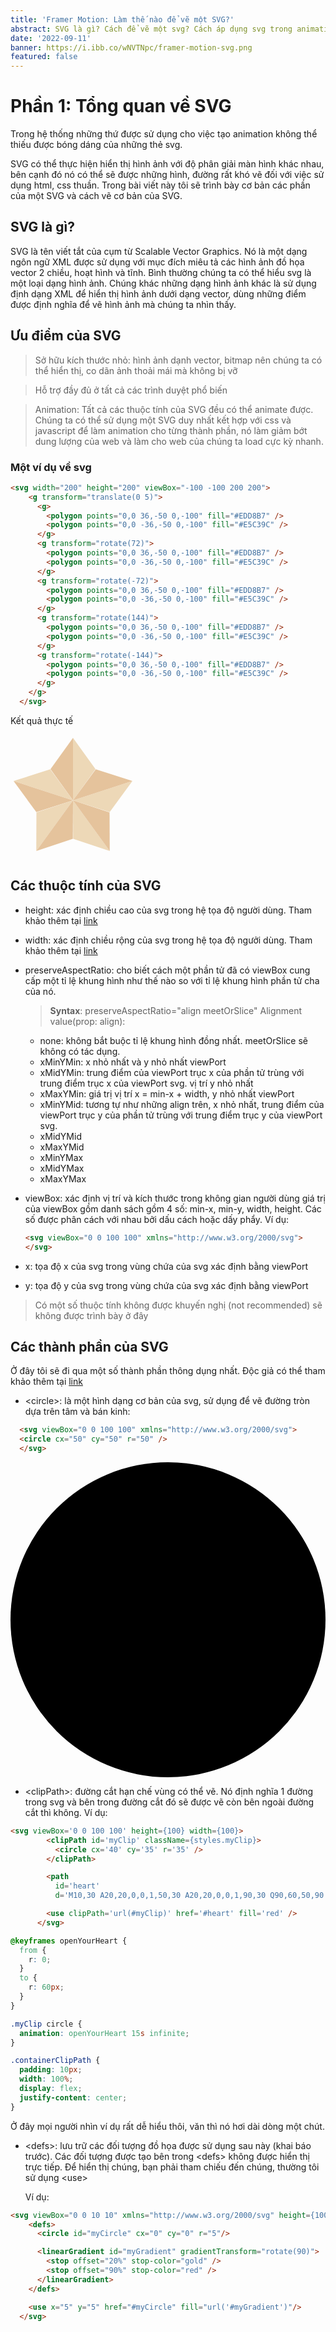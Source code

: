 ```yaml
---
title: 'Framer Motion: Làm thế nào để vẽ một SVG?'
abstract: SVG là gì? Cách để vẽ một svg? Cách áp dụng svg trong animation (framer motion) như thế nào?. Tất cả sẽ được giải đáp trong series bài viết về svg này.
date: '2022-09-11'
banner: https://i.ibb.co/wNVTNpc/framer-motion-svg.png
featured: false
---
```


# Phần 1: Tổng quan về SVG

Trong hệ thống những thứ được sử dụng cho việc tạo animation không thể thiếu được bóng dáng của những thẻ svg.

SVG có thể thực hiện hiển thị hình ảnh với độ phân giải màn hình khác nhau, bên cạnh đó nó có thể sẽ được những hình, đường rất khó vẽ đối với việc sử dụng html, css thuần.
Trong bài viết này tôi sẽ trình bày cơ bản các phần của một SVG và cách vẽ cơ bản của SVG.

## SVG là gì?
SVG là tên viết tắt của cụm từ Scalable Vector Graphics. Nó là một dạng ngôn ngữ XML được sử dụng với mục đích miêu tả các hình ảnh đồ họa vector 2 chiều, hoạt hình và tĩnh.
Bình thường chúng ta có thể hiểu svg là một loại dạng hình ảnh. Chúng khác những dạng hình ảnh khác là sử dụng định dạng XML để hiển thị hình ảnh dưới dạng vector,
dùng những điểm được định nghĩa để vẽ hình ảnh mà chúng ta nhìn thấy.

## Ưu điểm của SVG

> Sở hữu kích thước nhỏ: hình ảnh dạnh vector, bitmap nên chúng ta có thể hiển thị, co dãn ảnh thoải mái mà không bị vỡ

> Hỗ trợ đầy đủ ở tất cả các trình duyệt phổ biến

> Animation: Tất cả các thuộc tính của SVG đều có thể animate được. Chúng ta có thể sử dụng một SVG duy nhất kết hợp với css và javascript để làm animation cho từng thành phần,
nó làm giảm bớt dung lượng của web và làm cho web của chúng ta load cực kỳ nhanh.

### Một ví dụ về svg

```html
<svg width="200" height="200" viewBox="-100 -100 200 200">
    <g transform="translate(0 5)">
      <g>
        <polygon points="0,0 36,-50 0,-100" fill="#EDD8B7" />
        <polygon points="0,0 -36,-50 0,-100" fill="#E5C39C" />
      </g>
      <g transform="rotate(72)">
        <polygon points="0,0 36,-50 0,-100" fill="#EDD8B7" />
        <polygon points="0,0 -36,-50 0,-100" fill="#E5C39C" />
      </g>
      <g transform="rotate(-72)">
        <polygon points="0,0 36,-50 0,-100" fill="#EDD8B7" />
        <polygon points="0,0 -36,-50 0,-100" fill="#E5C39C" />
      </g>
      <g transform="rotate(144)">
        <polygon points="0,0 36,-50 0,-100" fill="#EDD8B7" />
        <polygon points="0,0 -36,-50 0,-100" fill="#E5C39C" />
      </g>
      <g transform="rotate(-144)">
        <polygon points="0,0 36,-50 0,-100" fill="#EDD8B7" />
        <polygon points="0,0 -36,-50 0,-100" fill="#E5C39C" />
      </g>
    </g>
  </svg>
```

Kết quả thực tế

<CompileHtml>
  <svg width="200" height="200" viewBox="-100 -100 200 200">
    <g transform="translate(0 5)">
      <g>
        <polygon points="0,0 36,-50 0,-100" fill="#EDD8B7" />
        <polygon points="0,0 -36,-50 0,-100" fill="#E5C39C" />
      </g>
      <g transform="rotate(72)">
        <polygon points="0,0 36,-50 0,-100" fill="#EDD8B7" />
        <polygon points="0,0 -36,-50 0,-100" fill="#E5C39C" />
      </g>
      <g transform="rotate(-72)">
        <polygon points="0,0 36,-50 0,-100" fill="#EDD8B7" />
        <polygon points="0,0 -36,-50 0,-100" fill="#E5C39C" />
      </g>
      <g transform="rotate(144)">
        <polygon points="0,0 36,-50 0,-100" fill="#EDD8B7" />
        <polygon points="0,0 -36,-50 0,-100" fill="#E5C39C" />
      </g>
      <g transform="rotate(-144)">
        <polygon points="0,0 36,-50 0,-100" fill="#EDD8B7" />
        <polygon points="0,0 -36,-50 0,-100" fill="#E5C39C" />
      </g>
    </g>
  </svg>
</CompileHtml>

## Các thuộc tính của SVG

- height: xác định chiều cao của svg trong hệ tọa độ người dùng. Tham khảo thêm tại [link](https://developer.mozilla.org/en-US/docs/Web/SVG/Attribute/height)
- width: xác định chiều rộng của svg trong hệ tọa độ ngưởi dùng. Tham khảo thêm tại [link](https://developer.mozilla.org/en-US/docs/Web/SVG/Attribute/width)
- preserveAspectRatio: cho biết cách một phần tử đã có viewBox cung cấp một tỉ lệ khung hình như thế nào so với tỉ lệ khung hình phần tử cha của nó.
  > **Syntax**: preserveAspectRatio="align meetOrSlice"
  Alignment value(prop: align):
  - none: không bắt buộc tỉ lệ khung hình đồng nhất. meetOrSlice sẽ không có tác dụng.
  - xMinYMin:
    x nhỏ nhất và y nhỏ nhất viewPort
  - xMidYMin:
    trung điểm của viewPort trục x của phần tử trùng với trung điểm trục x của viewPort svg. vị trí y nhỏ nhất
  - xMaxYMin:
    giá trị vị trí x = min-x + width, y nhỏ nhất viewPort
  - xMinYMid:
    tương tự như những align trên, x nhỏ nhất, trung điểm của viewPort trục y của phần tử trùng với trung điểm trục y của viewPort svg.
  - xMidYMid
  - xMaxYMid
  - xMinYMax
  - xMidYMax
  - xMaxYMax

- viewBox: xác định vị trí và kích thước trong không gian người dùng
  giá trị của viewBox gồm danh sách gồm 4 số: min-x, min-y, width, height. Các số được phân cách với nhau bởi dấu cách hoặc dấy phẩy.
  Ví dụ:
  ```html
  <svg viewBox="0 0 100 100" xmlns="http://www.w3.org/2000/svg">
  </svg>
  ```

- x: tọa độ x của svg trong vùng chứa của svg xác định bằng viewPort
- y: tọa độ y của svg trong vùng chứa của svg xác định bằng viewPort

<SvgPresersve />

> Có một số thuộc tính không được khuyến nghị (not recommended) sẽ không được trình bày ở đây

## Các thành phần của SVG

Ở đây tôi sẽ đi qua một số thành phần thông dụng nhất. Độc giả có thể tham khảo thêm tại [link](https://developer.mozilla.org/en-US/docs/Web/SVG/Element)

- \<circle\>: là một hình dạng cơ bản của svg, sử dụng để vẽ đường tròn dựa trên tâm và bán kinh:
```html
  <svg viewBox="0 0 100 100" xmlns="http://www.w3.org/2000/svg">
  <circle cx="50" cy="50" r="50" />
  </svg>
```
<CompileHtml>
  <svg viewBox="0 0 100 100" xmlns="http://www.w3.org/2000/svg" height={100} width={100}>
    <circle cx="50" cy="50" r="50" />
  </svg>
</CompileHtml>

- \<clipPath\>: đường cắt hạn chế vùng có thể vẽ. Nó định nghĩa 1 đường trong svg và bên trong đường cắt đó sẽ được vẽ còn bên ngoài đường cắt thì không.
  Ví dụ:
```html
<svg viewBox='0 0 100 100' height={100} width={100}>
        <clipPath id='myClip' className={styles.myClip}>
          <circle cx='40' cy='35' r='35' />
        </clipPath>

        <path
          id='heart'
          d='M10,30 A20,20,0,0,1,50,30 A20,20,0,0,1,90,30 Q90,60,50,90 Q10,60,10,30 Z' />

        <use clipPath='url(#myClip)' href='#heart' fill='red' />
      </svg>
```
```css
@keyframes openYourHeart {
  from {
    r: 0;
  }
  to {
    r: 60px;
  }
}

.myClip circle {
  animation: openYourHeart 15s infinite;
}

.containerClipPath {
  padding: 10px;
  width: 100%;
  display: flex;
  justify-content: center;
}
```
<ClipPathSvg />

  Ở đây mọi người nhìn ví dụ rất dễ hiểu thôi, văn thì nó hơi dài dòng một chút.

- \<defs\>: lưu trữ các đối tượng đồ họa được sử dụng sau này (khai báo trước). Các đối tượng được tạo bên trong \<defs\> không được hiển thị trực tiếp.
 Để hiển thị chúng, bạn phải tham chiếu đến chúng, thường tôi sử dụng \<use\>

  Ví dụ:
```html
<svg viewBox="0 0 10 10" xmlns="http://www.w3.org/2000/svg" height={100} width={100}>
    <defs>
      <circle id="myCircle" cx="0" cy="0" r="5"/>

      <linearGradient id="myGradient" gradientTransform="rotate(90)">
        <stop offset="20%" stop-color="gold" />
        <stop offset="90%" stop-color="red" />
      </linearGradient>
    </defs>

    <use x="5" y="5" href="#myCircle" fill="url('#myGradient')"/>
  </svg>
```

<CompileHtml>
  <svg viewBox="0 0 10 10" xmlns="http://www.w3.org/2000/svg" height={100} width={100}>
    <defs>
      <circle id="myCircle" cx="0" cy="0" r="5"/>

      <linearGradient id="myGradient" gradientTransform="rotate(90)">
        <stop offset="20%" stop-color="gold" />
        <stop offset="90%" stop-color="red" />
      </linearGradient>
    </defs>

    <use x="5" y="5" href="#myCircle" fill="url('#myGradient')"/>
  </svg>
</CompileHtml>

- \<g\>: phần tử này dùng để nhóm các svg/ thành phần svg lại với nhau.
  Ví dụ:
```html
<svg viewBox="0 0 100 100" xmlns="http://www.w3.org/2000/svg" height={100} width={100}>
    <g fill="white" stroke="yellow" stroke-width="5">
      <circle cx="40" cy="40" r="25" />
      <circle cx="60" cy="60" r="30" />
    </g>
</svg>
```

<CompileHtml>
  <svg viewBox="0 0 100 100" xmlns="http://www.w3.org/2000/svg" height={100} width={100}>
    <g fill="white" stroke="yellow" stroke-width="5">
      <circle cx="40" cy="40" r="25" />
      <circle cx="60" cy="60" r="30" />
    </g>
  </svg>
</CompileHtml>

- \<image\>: chắc hẳn mọi người nhìn đều hiểu tag này để làm gì rồi, nó dùng để hiện thị các
hình ảnh [raster image](https://developer.mozilla.org/en-US/docs/Glossary/Raster_image) hoặc các tệp svg khác.

  Ví dụ:
```html
<svg width="200" height="200" xmlns="http://www.w3.org/2000/svg">
  <image href="https://i.ibb.co/x3XQFn9/Webp-net-resizeimage.jpg" height="200" width="200" />
</svg>
```

<CompileHtml>
  <svg width="200" height="200" xmlns="http://www.w3.org/2000/svg">
    <image href="https://i.ibb.co/x3XQFn9/Webp-net-resizeimage.jpg" height="200" width="200" />
  </svg>
</CompileHtml>

- \<line\>: tạo một đường thẳng nối 2 điểm.

 Ví dụ:
```html
<svg viewBox="0 0 100 100" xmlns="http://www.w3.org/2000/svg" height={100} width={100}>
  <line x1="0" y1="20" x2="100" y2="80" stroke="black" />
</svg>
```

<CompileHtml>
  <svg viewBox="0 0 100 100" xmlns="http://www.w3.org/2000/svg" height={100} width={100}>
    <line x1="0" y1="20" x2="100" y2="80" stroke="black" />
  </svg>
</CompileHtml>

- \<linearGradient\>: phần tử cho phép có thể tạo ra 1 linear gradient dưới dạng svg

 Ví dụ:
```html
<svg
  viewBox="0 0 100 100"
  height={100} width={100}
  xmlns="http://www.w3.org/2000/svg"
  xmlns:xlink="http://www.w3.org/1999/xlink">
  <defs>
    <linearGradient id="myGradient" gradientTransform="rotate(90)">
      <stop offset="5%" stop-color="gold" />
      <stop offset="95%" stop-color="red" />
    </linearGradient>
  </defs>

  <circle cx="5" cy="5" r="4" fill="url('#myGradient')" />
</svg>
```

<CompileHtml>
  <svg
    viewBox="0 0 100 100"
    height={100} width={100}
    xmlns="http://www.w3.org/2000/svg"
    xmlns:xlink="http://www.w3.org/1999/xlink">
    <defs>
      <linearGradient id="myGradient" gradientTransform="rotate(90)">
        <stop offset="5%" stop-color="gold" />
        <stop offset="95%" stop-color="red" />
      </linearGradient>
    </defs>

    <circle cx="50" cy="50" r="40" fill="url('#myGradient')" />
  </svg>
</CompileHtml>

- \<path\>: là phần tử chung để xác định một hình dạng svg. Tất cả các hình dạng cơ bản của svg đề có thể được tạo ra từ *path*

  Sơ lược về thuộc tính của *path*:
  - ***d***: xác định hình dạng của path. Tham khảo thêm tại [link](https://developer.mozilla.org/en-US/docs/Web/SVG/Attribute/d)
  - ***pathLength***: xác định chiều dài của path theo đơn vị người dùng (user unit)

  Ví dụ:
```html
<svg viewBox="0 0 100 100" xmlns="http://www.w3.org/2000/svg">
  <path
    d="M 10,30
           A 20,20 0,0,1 50,30
           A 20,20 0,0,1 90,30
           Q 90,60 50,90
           Q 10,60 10,30 z" />
</svg>
```

<CompileHtml>
  <svg viewBox="0 0 100 100" xmlns="http://www.w3.org/2000/svg" height={100} width={100}>
    <path
      d="M 10,30
           A 20,20 0,0,1 50,30
           A 20,20 0,0,1 90,30
           Q 90,60 50,90
           Q 10,60 10,30 z" />
  </svg>
</CompileHtml>

Định nghĩa phần thuộc tính d trong *path* này cũng khá phức tạp, tôi xin phép không trình bày tại đây, mọi người có thể tham khảo thêm tại [link](https://www.w3schools.com/graphics/svg_path.asp)

- \<rect\>: thẻ này tương tự với \<circle\>, khác ở chỗ nó vẽ ra một hình chữ nhật.

  Ví dụ:
```html
<svg viewBox="0 0 220 100" xmlns="http://www.w3.org/2000/svg" fill='blue' height='100' width='220'>
  <rect width="100" height="100" />
  <rect x="120" width="100" height="100" rx="15" />
</svg>
```

<CompileHtml>
  <svg viewBox="0 0 220 100" xmlns="http://www.w3.org/2000/svg" fill='blue' height='100' width='220'>
    <rect width="100" height="100" />
    <rect x="120" width="100" height="100" rx="15" />
  </svg>
</CompileHtml>

> Ở đây tôi tổng hợp một số thẻ tôi hay dùng trong svg, mọi người có thể tham khảo thêm ở [link](https://developer.mozilla.org/en-US/docs/Web/SVG/Element)

Vậy là chúng ta đã đi qua và hiểu thêm một chút về thành phần cũng như các cấu tạo của SVG. Ở bài viết tiếp theo, tôi sẽ đi
vào các mà framer motion tạo ra một SVG, cũng như các sử dụng chúng để tạo một animation. Mời các bạn đón đọc.

<NextPost
  name={'Framer Motion: Làm thế nào để vẽ một SVG phần 2?'}
  description={'Bài viết này hướng dẫn các sử dụng các phần tử framer motion để tạo một animation với SVG'}
  path={'/articles/framer-motion-with-svg-p2/'}
/>